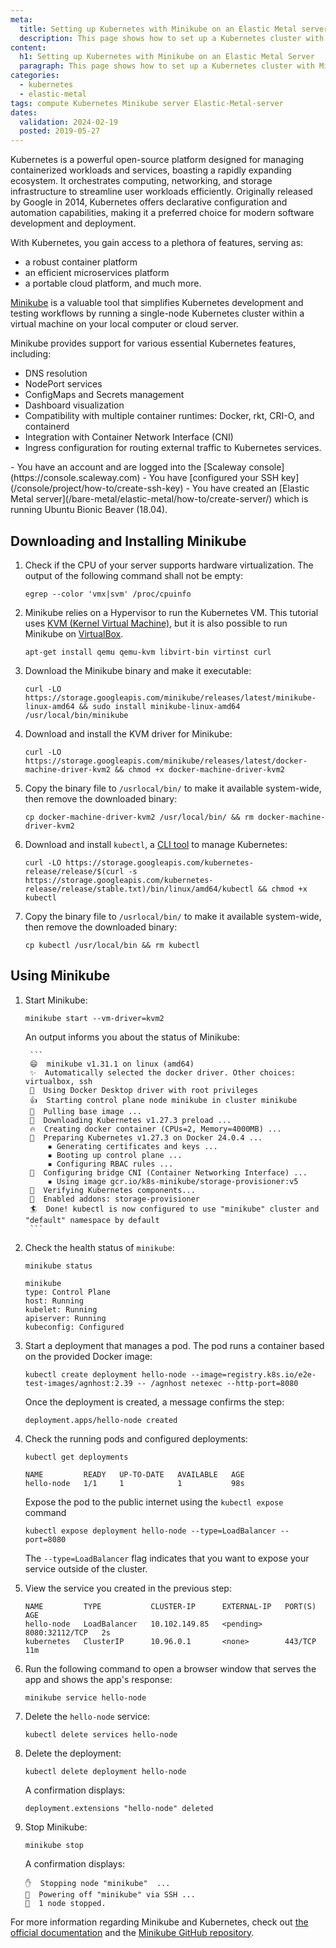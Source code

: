 ```yaml
---
meta:
  title: Setting up Kubernetes with Minikube on an Elastic Metal server
  description: This page shows how to set up a Kubernetes cluster with Minikube on an Elastic Metal server
content:
  h1: Setting up Kubernetes with Minikube on an Elastic Metal Server
  paragraph: This page shows how to set up a Kubernetes cluster with Minikube on an Elastic Metal Server
categories:
  - kubernetes
  - elastic-metal
tags: compute Kubernetes Minikube server Elastic-Metal-server
dates:
  validation: 2024-02-19
  posted: 2019-05-27
---
```


Kubernetes is a powerful open-source platform designed for managing containerized workloads and services, boasting a rapidly expanding ecosystem. It orchestrates computing, networking, and storage infrastructure to streamline user workloads efficiently. Originally released by Google in 2014, Kubernetes offers declarative configuration and automation capabilities, making it a preferred choice for modern software development and deployment.

With Kubernetes, you gain access to a plethora of features, serving as:

- a robust container platform
- an efficient microservices platform
- a portable cloud platform, and much more.

[Minikube](https://github.com/kubernetes/minikube) is a valuable tool that simplifies Kubernetes development and testing workflows by running a single-node Kubernetes cluster within a virtual machine on your local computer or cloud server.

Minikube provides support for various essential Kubernetes features, including:

- DNS resolution
- NodePort services
- ConfigMaps and Secrets management
- Dashboard visualization
- Compatibility with multiple container runtimes: Docker, rkt, CRI-O, and containerd
- Integration with Container Network Interface (CNI)
- Ingress configuration for routing external traffic to Kubernetes services.


<Macro id="iam-requirements" />

<Message type="requirement">
  - You have an account and are logged into the [Scaleway console](https://console.scaleway.com)
  - You have [configured your SSH key](/console/project/how-to/create-ssh-key)
  - You have created an [Elastic Metal server](/bare-metal/elastic-metal/how-to/create-server/) which is running Ubuntu Bionic Beaver (18.04).
</Message>

## Downloading and Installing Minikube

1. Check if the CPU of your server supports hardware virtualization. The output of the following command shall not be empty:
	```
	egrep --color 'vmx|svm' /proc/cpuinfo
	```
2. Minikube relies on a Hypervisor to run the Kubernetes VM. This tutorial uses [KVM (Kernel Virtual Machine)](https://www.linux-kvm.org/page/Main_Page), but it is also possible to run Minikube on [VirtualBox](https://www.virtualbox.org/).
	```
	apt-get install qemu qemu-kvm libvirt-bin virtinst curl
	```
3. Download the Minikube binary and make it executable:
	```
	curl -LO https://storage.googleapis.com/minikube/releases/latest/minikube-linux-amd64 && sudo install minikube-linux-amd64 /usr/local/bin/minikube
	```
4. Download and install the KVM driver for Minikube:
	```
	curl -LO https://storage.googleapis.com/minikube/releases/latest/docker-machine-driver-kvm2 && chmod +x docker-machine-driver-kvm2
	```
5. Copy the binary file to `/usrlocal/bin/` to make it available system-wide, then remove the downloaded binary:
	```
	cp docker-machine-driver-kvm2 /usr/local/bin/ && rm docker-machine-driver-kvm2
	```
6. Download and install `kubectl`, a [CLI tool](https://kubernetes.io/docs/reference/kubectl/overview/) to manage Kubernetes:
	```
	curl -LO https://storage.googleapis.com/kubernetes-release/release/$(curl -s https://storage.googleapis.com/kubernetes-release/release/stable.txt)/bin/linux/amd64/kubectl && chmod +x kubectl
	```
7. Copy the binary file to `/usrlocal/bin/` to make it available system-wide, then remove the downloaded binary:
	```
	cp kubectl /usr/local/bin && rm kubectl
	```

## Using Minikube

1. Start Minikube:
	```
	minikube start --vm-driver=kvm2
	```

	An output informs you about the status of Minikube:

		```
		😄  minikube v1.31.1 on linux (amd64)
		✨  Automatically selected the docker driver. Other choices: virtualbox, ssh
		📌  Using Docker Desktop driver with root privileges
		👍  Starting control plane node minikube in cluster minikube
		🚜  Pulling base image ...
		💾  Downloading Kubernetes v1.27.3 preload ...
		🔥  Creating docker container (CPUs=2, Memory=4000MB) ...
		🐳  Preparing Kubernetes v1.27.3 on Docker 24.0.4 ...
			▪ Generating certificates and keys ...
			▪ Booting up control plane ...
			▪ Configuring RBAC rules ...
		🔗  Configuring bridge CNI (Container Networking Interface) ...
			▪ Using image gcr.io/k8s-minikube/storage-provisioner:v5
		🔎  Verifying Kubernetes components...
		🌟  Enabled addons: storage-provisioner
		🏄  Done! kubectl is now configured to use "minikube" cluster and "default" namespace by default
		```
2. Check the health status of `minikube`:
	```
	minikube status
	```

	```
	minikube
	type: Control Plane
	host: Running
	kubelet: Running
	apiserver: Running
	kubeconfig: Configured
	```
3. Start a deployment that manages a pod. The pod runs a container based on the provided Docker image:
	```
	kubectl create deployment hello-node --image=registry.k8s.io/e2e-test-images/agnhost:2.39 -- /agnhost netexec --http-port=8080

	```

	Once the deployment is created, a message confirms the step:

	```
	deployment.apps/hello-node created
	```
4. Check the running pods and configured deployments:

	```
	kubectl get deployments
	```

	```
	NAME         READY   UP-TO-DATE   AVAILABLE   AGE
	hello-node   1/1     1            1           98s
	```

	Expose the pod to the public internet using the `kubectl expose` command
	```
	kubectl expose deployment hello-node --type=LoadBalancer --port=8080
	```
	The `--type=LoadBalancer` flag indicates that you want to expose your service outside of the cluster.
5. View the service you created in the previous step:
	```
	NAME         TYPE           CLUSTER-IP      EXTERNAL-IP   PORT(S)          AGE
	hello-node   LoadBalancer   10.102.149.85   <pending>     8080:32112/TCP   2s
	kubernetes   ClusterIP      10.96.0.1       <none>        443/TCP          11m
	```
6. Run the following command to open a browser window that serves the app and shows the app's response:
	```
	minikube service hello-node
	```
7. Delete the `hello-node` service:
	```
	kubectl delete services hello-node
	```
8. Delete the deployment:
	```
	kubectl delete deployment hello-node
	```

	A confirmation displays:

	```
	deployment.extensions "hello-node" deleted
	```
9. Stop Minikube:
	```
	minikube stop
	```

	A confirmation displays:

	```
	✋  Stopping node "minikube"  ...
	🛑  Powering off "minikube" via SSH ...
	🛑  1 node stopped.
	```

For more information regarding Minikube and Kubernetes, check out [the official documentation](https://kubernetes.io/docs) and the [Minikube GitHub repository](https://github.com/kubernetes/minikube).

